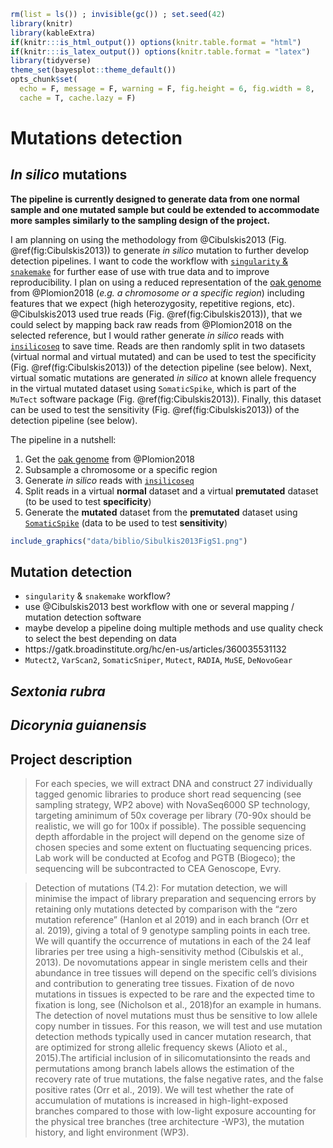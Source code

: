 ```r
rm(list = ls()) ; invisible(gc()) ; set.seed(42)
library(knitr)
library(kableExtra)
if(knitr:::is_html_output()) options(knitr.table.format = "html") 
if(knitr:::is_latex_output()) options(knitr.table.format = "latex") 
library(tidyverse)
theme_set(bayesplot::theme_default())
opts_chunk$set(
  echo = F, message = F, warning = F, fig.height = 6, fig.width = 8,
  cache = T, cache.lazy = F)
```


# Mutations detection

## *In silico* mutations

**The pipeline is currently designed to generate data from one normal sample and one mutated sample but could be extended to accommodate more samples similarly to the sampling design of the project.**

I am planning on using the methodology from @Cibulskis2013 (Fig. \@ref(fig:Cibulskis2013)) to generate *in silico* mutation to further develop detection pipelines.
I want to code the workflow with [`singularity` & `snakemake`](https://github.com/sylvainschmitt/snakemake_singularity) for further ease of use with true data and to improve reproducibility.
I plan on using a reduced representation of the [oak genome](https://urgi.versailles.inra.fr/download/oak/Qrob_PM1N.fa.gz) from @Plomion2018 (*e.g. a chromosome or a specific region*) including features that we expect (high heterozygosity, repetitive regions, etc).
@Cibulskis2013 used true reads (Fig. \@ref(fig:Cibulskis2013)), that we could select by mapping back raw reads from @Plomion2018 on the selected reference, but I would rather generate *in silico* reads with [`insilicoseq`](https://insilicoseq.readthedocs.io/en/latest/) to save time.
Reads are then randomly split in two datasets (virtual normal and virtual mutated) and can be used to test the specificity (Fig. \@ref(fig:Cibulskis2013)) of the detection pipeline (see below).
Next, virtual somatic mutations are generated *in silico* at known allele frequency in the virtual mutated dataset using `SomaticSpike`, which is part of the `MuTect` software package (Fig. \@ref(fig:Cibulskis2013)).
Finally, this dataset can be used to test the sensitivity (Fig. \@ref(fig:Cibulskis2013)) of the detection pipeline (see below).

The pipeline in a nutshell:

1. Get the [oak genome](https://urgi.versailles.inra.fr/download/oak/Qrob_PM1N.fa.gz) from @Plomion2018
1. Subsample a chromosome or a specific region
1. Generate *in silico* reads with [`insilicoseq`](https://insilicoseq.readthedocs.io/en/latest/)
1. Split reads in a virtual **normal** dataset and a virtual **premutated** dataset (to be used to test **specificity**)
1. Generate the **mutated** dataset from the **premutated** dataset using [`SomaticSpike`](https://github.com/broadinstitute/somatic-benchmark/blob/master/SomaticSpike/src/org/broadinstitute/cga/tools/gatk/walkers/cancer/simulation/SomaticSpike.java) (data to be used to test **sensitivity**)

```r
include_graphics("data/biblio/Sibulkis2013FigS1.png")
```

## Mutation detection

* `singularity` & `snakemake` workflow?
* use @Cibulskis2013 best workflow with one or several mapping / mutation detection software
* maybe develop a pipeline doing multiple methods and use quality check to select the best depending on data
* https://gatk.broadinstitute.org/hc/en-us/articles/360035531132
* `Mutect2`, `VarScan2`, `SomaticSniper`, `Mutect`, `RADIA`, `MuSE`, `DeNovoGear`

## *Sextonia rubra*

## *Dicorynia guianensis*

## Project description

> For each species, we will extract DNA and construct 27 individually tagged genomic libraries to produce short read sequencing (see sampling strategy, WP2 above) with NovaSeq6000 SP technology, targeting aminimum  of  50x  coverage  per  library  (70-90x  should  be  realistic,  we  will  go  for  100x  if  possible).  The possible sequencing depth affordable in the project will depend on the genome size of chosen species and  some  extent  on  fluctuating  sequencing  prices.  Lab  work  will  be  conducted  at  Ecofog  and  PGTB (Biogeco); the sequencing will be subcontracted to CEA Genoscope, Evry.

> Detection of mutations (T4.2): For mutation detection, we will  minimise the impact of library preparation and  sequencing  errors  by  retaining  only  mutations  detected  by  comparison  with  the “zero  mutation reference” (Hanlon et al 2019) and in each branch (Orr et al. 2019), giving a total of 9 genotype sampling points in each tree. We will quantify the occurrence of mutations in each of the 24 leaf libraries per tree using a high-sensitivity method (Cibulskis et al., 2013). De novomutations appear in single meristem cells and  their  abundance  in  tree  tissues  will  depend  on  the  specific  cell’s  divisions  and  contribution  to generating tree tissues. Fixation of de novo mutations in tissues is expected to be rare and the expected time  to  fixation  is  long,  see (Nicholson  et  al.,  2018)for  an  example  in  humans.  The  detection  of  novel mutations must thus be sensitive to low allele copy number in tissues. For this reason, we will test and use mutation detection methods typically used in cancer mutation research, that are optimized for strong allelic frequency skews (Alioto et al., 2015).The artificial inclusion of in silicomutationsinto the reads and permutations among branch labels allows the estimation of the recovery rate of true mutations, the false negative rates, and the false positive rates (Orr et al., 2019). We will test whether the rate of accumulation of  mutations  is  increased  in  high-light-exposed  branches  compared  to  those  with  low-light  exposure accounting  for  the  physical  tree  branches  (tree  architecture -WP3),  the  mutation  history,  and  light environment (WP3).

